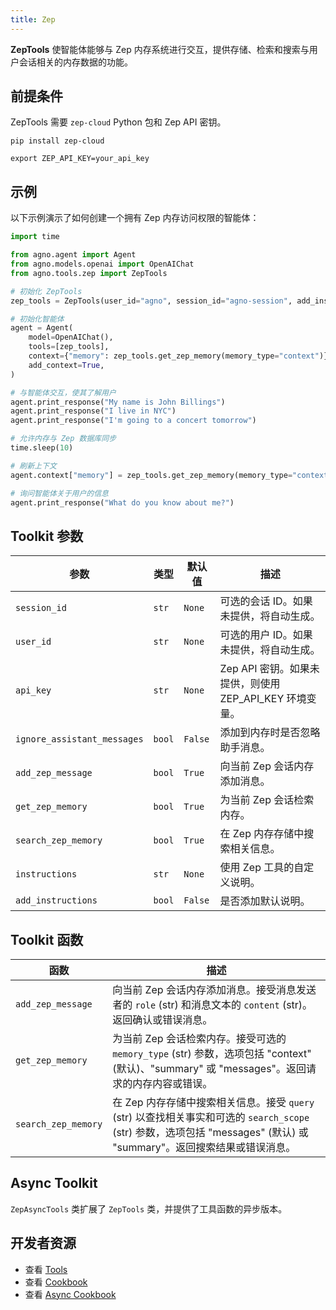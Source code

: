```yaml
---
title: Zep
---
```


**ZepTools** 使智能体能够与 Zep 内存系统进行交互，提供存储、检索和搜索与用户会话相关的内存数据的功能。

## 前提条件

ZepTools 需要 `zep-cloud` Python 包和 Zep API 密钥。

```shell
pip install zep-cloud
```

```shell
export ZEP_API_KEY=your_api_key
```

## 示例

以下示例演示了如何创建一个拥有 Zep 内存访问权限的智能体：

```python cookbook/tools/zep_tools.py
import time

from agno.agent import Agent
from agno.models.openai import OpenAIChat
from agno.tools.zep import ZepTools

# 初始化 ZepTools
zep_tools = ZepTools(user_id="agno", session_id="agno-session", add_instructions=True)

# 初始化智能体
agent = Agent(
    model=OpenAIChat(),
    tools=[zep_tools],
    context={"memory": zep_tools.get_zep_memory(memory_type="context")},
    add_context=True,
)

# 与智能体交互，使其了解用户
agent.print_response("My name is John Billings")
agent.print_response("I live in NYC")
agent.print_response("I'm going to a concert tomorrow")

# 允许内存与 Zep 数据库同步
time.sleep(10)

# 刷新上下文
agent.context["memory"] = zep_tools.get_zep_memory(memory_type="context")

# 询问智能体关于用户的信息
agent.print_response("What do you know about me?")
```

## Toolkit 参数

| 参数                | 类型     | 默认值 | 描述                                           |
| -------- | -------- | ------- | ----------------------------------------------------- |
| `session_id`             | `str`    | `None`  | 可选的会话 ID。如果未提供，将自动生成。  |
| `user_id`                | `str`    | `None`  | 可选的用户 ID。如果未提供，将自动生成。     |
| `api_key`                | `str`    | `None`  | Zep API 密钥。如果未提供，则使用 ZEP_API_KEY 环境变量。 |
| `ignore_assistant_messages` | `bool` | `False` | 添加到内存时是否忽略助手消息。 |
| `add_zep_message`        | `bool`   | `True`  | 向当前 Zep 会话内存添加消息。        |
| `get_zep_memory`         | `bool`   | `True`  | 为当前 Zep 会话检索内存。       |
| `search_zep_memory`      | `bool`   | `True`  | 在 Zep 内存存储中搜索相关信息。   |
| `instructions`           | `str`    | `None`  | 使用 Zep 工具的自定义说明。          |
| `add_instructions`       | `bool`   | `False` | 是否添加默认说明。                  |

## Toolkit 函数

| 函数 | 描述 |
| -------- | ----------- |
| `add_zep_message` | 向当前 Zep 会话内存添加消息。接受消息发送者的 `role` (str) 和消息文本的 `content` (str)。返回确认或错误消息。 |
| `get_zep_memory` | 为当前 Zep 会话检索内存。接受可选的 `memory_type` (str) 参数，选项包括 "context" (默认)、"summary" 或 "messages"。返回请求的内存内容或错误。 |
| `search_zep_memory` | 在 Zep 内存存储中搜索相关信息。接受 `query` (str) 以查找相关事实和可选的 `search_scope` (str) 参数，选项包括 "messages" (默认) 或 "summary"。返回搜索结果或错误消息。 |

## Async Toolkit

`ZepAsyncTools` 类扩展了 `ZepTools` 类，并提供了工具函数的异步版本。



## 开发者资源

- 查看 [Tools](https://github.com/agno-agi/agno/blob/main/libs/agno/agno/tools/zep.py)
- 查看 [Cookbook](https://github.com/agno-agi/agno/blob/main/cookbook/tools/zep_tools.py)
- 查看 [Async Cookbook](https://github.com/agno-agi/agno/blob/main/cookbook/tools/zep_async_tools.py)